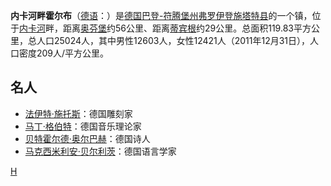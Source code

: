 {{Infobox Settlement
| name = 内卡河畔霍尔布<br />Horb am Neckar
| image_skyline = Horb a. N..JPG
| imagesize = 250px
| image_caption = 
| image_flag = 
| image_shield = Wappen Horb.svg
| pushpin_map = Germany
| pushpin_label_position = bottom
| subdivision_type = 国家
| subdivision_name = {{GER}}
| subdivision_type1 = [[德国行政区划|州]]
| subdivision_name1 = [[巴登-符腾堡州|巴登-符腾堡州]]
| subdivision_type2 = [[德国行政区划|县]]
| subdivision_name2 =  [[弗罗伊登施塔特县|弗罗伊登施塔特县]]
| elevation_m = 437
| elevation_ft = 
| area_total_km2 = 119.84
| population_as_of = 2008年
| population_total = 25935
| population_density_km2 = auto
| timezone = [[CET|CET]]
| utc_offset = +1
| timezone_DST = [[CEST|CEST]]
| utc_offset_DST = +2
| latd = 48
| latm = 26
| lats = 43
| latNS = N
| longd = 8
| longm = 41
| longs = 28
| longEW = E
| website = [http://www.horb.de 官方网站] 
}}
'''内卡河畔霍尔布'''（[[德语|德语]]：'''{{lang|de|Horb am Neckar}}'''）是[[德国|德国]][[巴登-符腾堡州|巴登-符腾堡州]][[弗罗伊登施塔特县|弗罗伊登施塔特县]]的一个镇，位于[[内卡河|内卡河]]畔，距离[[奥芬堡|奥芬堡]]约56公里、距离[[蒂宾根|蒂宾根]]约29公里。总面积119.83平方公里，总人口25024人，其中男性12603人，女性12421人（2011年12月31日），人口密度209人/平方公里。

== 名人 ==
* [[法伊特·施托斯|法伊特·施托斯]]：德国雕刻家
* [[马丁·格伯特|马丁·格伯特]]：德国音乐理论家
* [[贝特霍尔德·奥尔巴赫|贝特霍尔德·奥尔巴赫]]：德国诗人
* [[马克西米利安·贝尔利茨|马克西米利安·贝尔利茨]]：德国语言学家

{{弗羅伊登施塔特郡行政區劃}}
{{Authority control}}
{{Germany-stub}}

[[Category:巴登-符腾堡州市镇|H]]